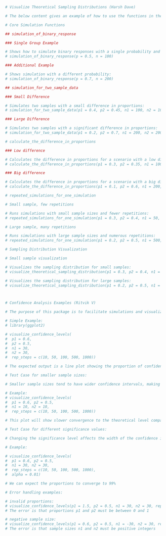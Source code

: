 ```r
# Visualize Theoretical Sampling Distributions (Harsh Dave)

# The below content gives an example of how to use the functions in the package sim_funcs.R. Each section corresponds to a specific function with different scenarios to show the range of outputs.

# Core Simulation Functions

## simulation_of_binary_response

### Single Group Example

# Shows how to simulate binary responses with a single probability and sample size:
# simulation_of_binary_response(p = 0.5, n = 100)

### Additional Example

# Shows simulation with a different probability:
# simulation_of_binary_response(p = 0.7, n = 200) 

## simulation_for_two_sample_data

### Small Difference

# Simulates two samples with a small difference in proportions: 
# simulation_for_two_sample_data(p1 = 0.4, p2 = 0.45, n1 = 100, n2 = 100)

### Large Difference

# Simulates two samples with a significant difference in proportions: 
# simulation_for_two_sample_data(p1 = 0.2, p2 = 0.7, n1 = 200, n2 = 200)

# calculate_the_difference_in_proportions

### Low difference

# Calculates the difference in proportions for a scenario with a low difference: 
# calculate_the_difference_in_proportions(p1 = 0.3, p2 = 0.35, n1 = 100, n2 = 100)

### Big difference

# Calculates the difference in proportions for a scenario with a big difference: 
# calculate_the_difference_in_proportions(p1 = 0.1, p2 = 0.6, n1 = 200, n2 = 200)

# repeated_simulations_for_one_simulation

# Small sample, few repetitions

# Runs simulations with small sample sizes and fewer repetitions: 
# repeated_simulations_for_one_simulation(p1 = 0.3, p2 = 0.4, n1 = 50, n2 = 50, rep_steps = c(10, 50, 100))

# Large sample, many repetitions 

# Runs simulations with large sample sizes and numerous repetitions: 
# repeated_simulations_for_one_simulation(p1 = 0.2, p2 = 0.5, n1 = 500, n2 = 500, rep_steps = c(100, 500, 1000, 5000, 10000))

# Sampling Distribution Visualization

# Small sample visualization

# Visualizes the sampling distribution for small samples: 
# visualize_theoretical_sampling_distribution(p1 = 0.3, p2 = 0.4, n1 = 50, n2 = 50)

# Visualizes the sampling distribution for large samples: 
# visualize_theoretical_sampling_distribution(p1 = 0.2, p2 = 0.5, n1 = 500, n2 = 500)



# Confidence Analysis Examples (Ritvik V)

# The purpose of this package is to facilitate simulations and visualizations of statistical concepts related to confidence intervals and sampling distributions. The primary function, # visualize_confidence_levels, simulates repeated sampling for two groups with specified proportions and sample sizes. It calculates confidence intervals for the difference in # proportions and visualizes the proportion of intervals that capture the true difference.

# Simple Example:
# library(ggplot2)

# visualize_confidence_levels(
#  p1 = 0.6,  
#  p2 = 0.5,
#  n1 = 30,   
#  n2 = 30,   
#  rep_steps = c(10, 50, 100, 500, 1000))

# The expected output is a line plot showing the proportion of confidence intervals that include the true difference in proportions.

# Test Case for smaller sample sizes:

# Smaller sample sizes tend to have wider confidence intervals, making it harder for the intervals to contain the true difference.

# Example:
# visualize_confidence_levels(
#  p1 = 0.6, p2 = 0.5,
#  n1 = 10, n2 = 10,
#  rep_steps = c(10, 50, 100, 500, 1000))

# This plot will show slower convergence to the theoretical level compared to larger sample sizes.

# Test Case for different significance values:

# Changing the significance level affects the width of the confidence intervals. Smaller significance results in more conservative intervals.

# Example:

# visualize_confidence_levels(
#  p1 = 0.6, p2 = 0.5,
#  n1 = 30, n2 = 30,
#  rep_steps = c(10, 50, 100, 500, 1000),
#  alpha = 0.01)

# We can expect the proportions to converge to 99%

# Error handling examples:

# invalid proportions:
# visualize_confidence_levels(p1 = 1.5, p2 = 0.5, n1 = 30, n2 = 30, rep_steps = c(10, 50))
# The error is that proportions p1 and p2 must be between 0 and 1

# negative sample size:
# visualize_confidence_levels(p1 = 0.6, p2 = 0.5, n1 = -30, n2 = 30, rep_steps = c(10, 50))
# The error is that sample sizes n1 and n2 must be positive integers
```
